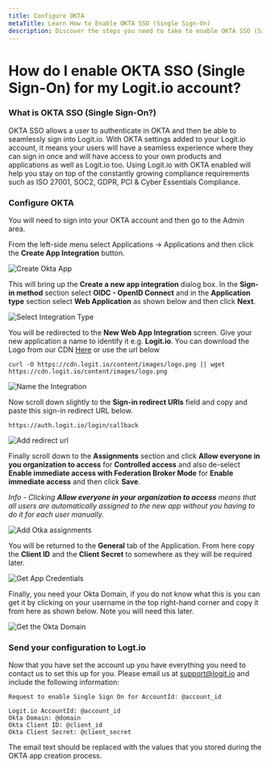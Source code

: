 ```yaml
---
title: Configure OKTA
metaTitle: Learn How to Enable OKTA SSO (Single Sign-On)
description: Discover the steps you need to take to enable OKTA SSO (Single Sign-On) for your Logit.io account in this help article.
---
```


# How do I enable OKTA SSO (Single Sign-On) for my Logit.io account?

### What is OKTA SSO (Single Sign-On?)

OKTA SSO allows a user to authenticate in OKTA and then be able to seamlessly sign into Logit.io. With OKTA settings added to your Logit.io account, 
it means your users will have a seamless experience where they can sign in once and will have access to your own products and applications as well as 
Logit.io too. Using Logit.io with OKTA enabled will help you stay on top of the constantly growing compliance requirements such as ISO 27001, SOC2, 
GDPR, PCI & Cyber Essentials Compliance.

### Configure OKTA

You will need to sign into your OKTA account and then go to the Admin area.

From the left-side menu select Applications -> Applications and then click the **Create App Integration** button.

![Create Okta App](@/images/sso/okta/okta-create-app.png)

This will bring up the **Create a new app integration** dialog box. In the **Sign-in method** section select **OIDC - OpenID Connect** and in the 
**Application type** section select **Web Application** as shown below and then click **Next**.

![Select Integration Type](@/images/sso/okta/okta-select-integration.png)

You will be redirected to the **New Web App Integration** screen. Give your new application a name to identify it e.g. **Logit.io**. 
You can download the Logo from our CDN <a href="https://cdn.logit.io/content/images/logo.png" download target="_blank">Here</a> or use the url below

```text copy 
curl -O https://cdn.logit.io/content/images/logo.png || wget https://cdn.logit.io/content/images/logo.png
```

![Name the Integration](@/images/sso/okta/okta-name-integration.png)

Now scroll down slightly to the **Sign-in redirect URIs** field and copy and paste this sign-in redirect URL below.

```text  copy filename="Sign-in Redirect URIs" 
https://auth.logit.io/login/callback
```

![Add redirect url](@/images/sso/okta/okta-add-redirect.png)

Finally scroll down to the **Assignments** section and click **Allow everyone in you organization to access** for **Controlled access** and also de-select 
**Enable immediate access with Federation Broker Mode** for **Enable immediate access** and then click **Save**.

_Info - Clicking **Allow everyone in your organization to access** means that all users are automatically assigned to the new app without you having to do 
it for each user manually._

![Add Otka assignments](@/images/sso/okta/okta-assignments.png)

You will be returned to the **General** tab of the Application. From here copy the **Client ID** and the **Client Secret** to somewhere as they will be 
required later.

![Get App Credentials](@/images/sso/okta/okta-credentials.png)

Finally, you need your Okta Domain, if you do not know what this is you can get it by clicking on your username in the top right-hand 
corner and copy it from here as shown below. Note you will need this later.

![Get the Okta Domain](@/images/sso/okta/okta-domain.png)

### Send your configuration to Logt.io

Now that you have set the account up you have everything you need to contact us to set this up for you. Please email us at [support@logit.io](mailto:support@logit.io)
and include the following information:

```text copy filename="subject" /@account_id/
Request to enable Single Sign On for AccountId: @account_id
```

```text copy filename="body" /@account_id/ /@client_secret/ /@client_id/ /@domain/
Logit.io AccountId: @account_id
Okta Domain: @domain
Okta Client ID: @client_id
Okta Client Secret: @client_secret
```

The email text should be replaced with the values that you stored during the OKTA app creation process.

